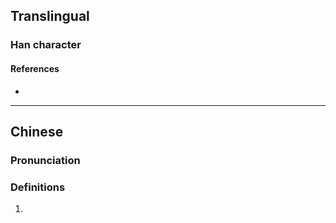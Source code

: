 {{character info}}
==Translingual==

===Han character===
{{Han char|rn=9|rad=人|as=18|sn=20|four=|canj=OUJT|ids=⿰亻豐}}

====References====
* {{Han ref|kx=0121.330|hdz=10238.090|uh=34A5|ud=13477}}

----

==Chinese==
{{zh-forms}}

===Pronunciation===
{{zh-pron
|m=fēng
|c=fung1,gaam2
|mc=y
|oc=
|ma=
|cat=n
}}

===Definitions===
{{zh-hanzi}}

# {{lb|zh|mythology}} {{zh-only|偓㒥|(ancient Chinese folklore) [[Taoist]] [[immortal]], [[celestial]] [[being]]}}